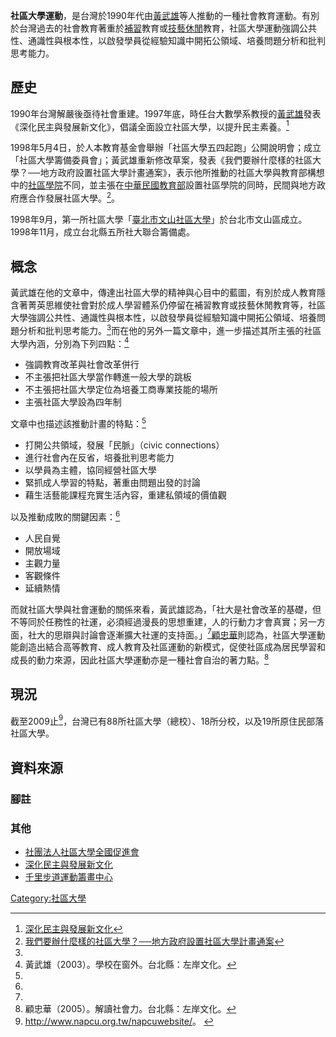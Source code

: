 '''社區大學運動'''，是台灣於1990年代由[[黃武雄|黃武雄]]等人推動的一種社會教育運動。有別於台灣過去的社會教育著重於[[補習|補習]]教育或[[技藝|技藝]][[休閒|休閒]]教育，社區大學運動強調公共性、通識性與根本性，以啟發學員從經驗知識中開拓公領域、培養問題分析和批判思考能力。

==歷史==
1990年台灣解嚴後亟待社會重建。1997年底，時任台大數學系教授的[[黃武雄|黃武雄]]發表《深化民主與發展新文化》，倡議全面設立社區大學，以提升民主素養。<ref>[https://web.archive.org/web/20160304042959/http://www.community-univ.org.tw/?q=node%2F598 深化民主與發展新文化]</ref>

1998年5月4日，於人本教育基金會舉辦「社區大學五四起跑」公開說明會；成立「社區大學籌備委員會」；黃武雄重新修改草案，發表《我們要辦什麼樣的社區大學？──地方政府設置社區大學計畫通案》，表示他所推動的社區大學與教育部構想中的[[社區學院|社區學院]]不同，並主張在[[中華民國教育部|中華民國教育部]]設置社區學院的同時，民間與地方政府應合作發展社區大學。<ref name="計畫通案">[https://web.archive.org/web/20090101155728/http://www.bamboo.hc.edu.tw/introduction/manifesto/manifesto.html#rem 我們要辦什麼樣的社區大學？──地方政府設置社區大學計畫通案]</ref>。

1998年9月，第一所社區大學「[[臺北市文山社區大學|臺北市文山社區大學]]」於台北市文山區成立。1998年11月，成立台北縣五所社大聯合籌備處。

==概念==
黃武雄在他的文章中，傳達出社區大學的精神與心目中的藍圖，有別於成人教育隱含著菁英思維使社會對於成人學習體系仍停留在補習教育或技藝休閒教育等，社區大學強調公共性、通識性與根本性，以啟發學員從經驗知識中開拓公領域、培養問題分析和批判思考能力。<ref name="計畫通案"/>而在他的另外一篇文章中，進一步描述其所主張的社區大學內涵，分別為下列四點：<ref name="學校在窗外">黃武雄（2003）。學校在窗外。台北縣：左岸文化。</ref> 
* 強調教育改革與社會改革併行
* 不主張把社區大學當作轉進一般大學的跳板
* 不主張把社區大學定位為培養工商專業技能的場所
* 主張社區大學設為四年制

文章中也描述該推動計畫的特點：<ref name="學校在窗外"/>
* 打開公共領域，發展「民脈」（civic connections） 
* 進行社會內在反省，培養批判思考能力 
* 以學員為主體，協同經營社區大學 
* 緊抓成人學習的特點，著重由問題出發的討論 
* 藉生活藝能課程充實生活內容，重建私領域的價值觀

以及推動成敗的關鍵因素：<ref name="學校在窗外"/>
* 人民自覺
* 開放場域
* 主觀力量
* 客觀條件
* 延續熱情

而就社區大學與社會運動的關係來看，黃武雄認為，「社大是社會改革的基礎，但不等同於任務性的社運，必須經過漫長的思想重建，人的行動力才會真實；另一方面，社大的思辯與討論會逐漸擴大社運的支持面。」<ref name="學校在窗外"/>[[顧忠華|顧忠華]]則認為，社區大學運動能創造出結合高等教育、成人教育及社區運動的新模式，促使社區成為居民學習和成長的動力來源，因此社區大學運動亦是一種社會自治的著力點。<ref>顧忠華（2005）。解讀社會力。台北縣：左岸文化。</ref>

==現況==
{{main|臺灣社區大學列表}}
截至2009止<ref>http://www.napcu.org.tw/napcuwebsite/。 {{webarchive|url=https://web.archive.org/web/20091230032815/http://www.napcu.org.tw/napcuwebsite/ |date=2009-12-30 }}</ref>，台灣已有88所社區大學（總校）、18所分校，以及19所原住民部落社區大學。

==資料來源==
=== 腳註===
{{reflist}}
===其他===
* [https://web.archive.org/web/20091230032815/http://www.napcu.org.tw/napcuwebsite/ 社團法人社區大學全國促進會]
* [https://web.archive.org/web/20160304042959/http://www.community-univ.org.tw/?q=node%2F598 深化民主與發展新文化]
* [https://web.archive.org/web/20100613192001/http://60.248.72.85/?page_id=49 千里步道運動籌畫中心]

[[Category:社區大學|Category:社區大學]]
